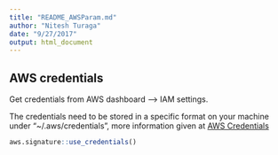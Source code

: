 ```yaml
---
title: "README_AWSParam.md"
author: "Nitesh Turaga"
date: "9/27/2017"
output: html_document
---
```


## AWS credentials

Get credentials from AWS dashboard --> IAM settings. 

The credentials need to be stored in a specific format on your machine under "~/.aws/credentials", more information given at
[AWS Credentials](https://aws.amazon.com/blogs/security/a-new-and-standardized-way-to-manage-credentials-in-the-aws-sdks/)


```r
aws.signature::use_credentials()
```
